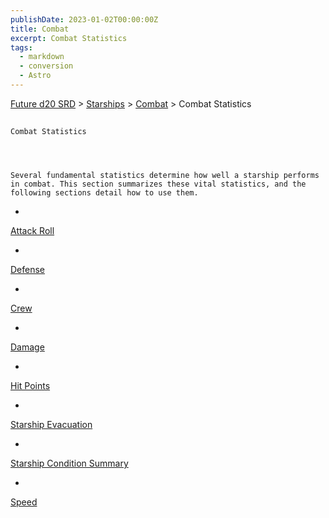```yaml
---
publishDate: 2023-01-02T00:00:00Z
title: Combat
excerpt: Combat Statistics
tags:
  - markdown
  - conversion
  - Astro
---
```







[Future d20 SRD](/#futureD20)
     > [Starships](future-d20-srd-starships-index)
     > [Combat](future-d20-srd-starships-combat-index)
     > Combat Statistics
    




## 
    Combat Statistics
   



    Several fundamental statistics determine how well a starship performs in combat. This section summarizes these vital statistics, and the following sections detail how to use them.
   


- 
[Attack Roll](future-d20-srd-starships-combat-combat-statistics-attack-roll)

- 
[Defense](future-d20-srd-starships-combat-combat-statistics-defense)

- 
[Crew](future-d20-srd-starships-combat-combat-statistics-crew)

- 
[Damage](future-d20-srd-starships-combat-combat-statistics-damage)

- 
[Hit Points](future-d20-srd-starships-combat-combat-statistics-hit-points)

- 
[Starship Evacuation](future-d20-srd-starships-combat-combat-statistics-starship-evacuation)

- 
[Starship Condition Summary](future-d20-srd-starships-combat-combat-statistics-starship-condition-summary)

- 
[Speed](future-d20-srd-starships-combat-combat-statistics-speed)







